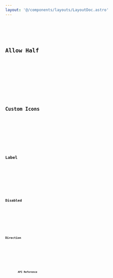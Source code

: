 ```yaml
---
layout: '@/components/layouts/LayoutDoc.astro'
---
```








<Preview client:load>
	<Fragment slot="preview">
		<Default client:visible />
	</Fragment>
	<Fragment slot="code">
		<Code code={DefaultRaw} lang="tsx" />
	</Fragment>
</Preview>

## Allow Half

<Preview client:load>
	<Fragment slot="preview">
		<Half client:visible />
	</Fragment>
	<Fragment slot="code">
		<Code code={HalfRaw} lang="tsx" />
	</Fragment>
</Preview>

## Custom Icons

<Preview client:load>
	<Fragment slot="preview">
		<CustomIcons client:visible />
	</Fragment>
	<Fragment slot="code">
		<Code code={CustomIconsRaw} lang="tsx" />
	</Fragment>
</Preview>

## Label

<Preview client:load>
	<Fragment slot="preview">
		<Label client:visible />
	</Fragment>
	<Fragment slot="code">
		<Code code={LabelRaw} lang="tsx" />
	</Fragment>
</Preview>

## Disabled

<Preview client:load>
	<Fragment slot="preview">
		<Disabled client:visible />
	</Fragment>
	<Fragment slot="code">
		<Code code={DisabledRaw} lang="tsx" />
	</Fragment>
</Preview>

## Direction

<Preview client:load>
	<Fragment slot="preview">
		<Dir client:visible />
	</Fragment>
	<Fragment slot="code">
		<Code code={DirRaw} lang="tsx" />
	</Fragment>
</Preview>

## API Reference

<ApiTable />
